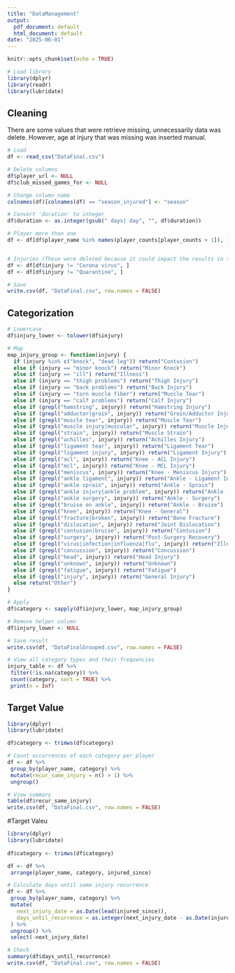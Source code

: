 ```yaml
---
title: "DataManagement"
output:
  pdf_document: default
  html_document: default
date: "2025-06-01"
---
```


```r
knitr::opts_chunk$set(echo = TRUE)
```

```r
# Load library
library(dplyr)
library(readr)
library(lubridate)
```

## Cleaning

There are some values that were retrieve missing, unnecessarily data was delete. However, age at injury that was missing was inserted manual.

```r
# Load
df <- read_csv("DataFinal.csv")

# Delete columns
df$player_url <- NULL
df$club_missed_games_for <- NULL

# Change column name
colnames(df)[colnames(df) == "season_injured"] <- "season"

# Convert 'duration' to integer 
df$duration <- as.integer(gsub(" days| day", "", df$duration))

# Player more than one
df <- df[df$player_name %in% names(player_counts[player_counts > 1]), ]


# Injuries (These were deleted because it could impact the results in the models, while we do not have enough information about how Covid impact in player) 
df <- df[df$injury != "Corona virus", ]
df <- df[df$injury != "Quarantine", ]

# Save 
write.csv(df, "DataFinal.csv", row.names = FALSE)
```



## Categorization 

```r
# Lowercase
df$injury_lower <- tolower(df$injury)

# Map
map_injury_group <- function(injury) {
  if (injury %in% c("knock", "dead leg")) return("Contusion")
  else if (injury == "minor knock") return("Minor Knock")
  else if (injury == "ill") return("Illness")
  else if (injury == "thigh problems") return("Thigh Injury")
  else if (injury == "back problems") return("Back Injury")
  else if (injury == "torn muscle fiber") return("Muscle Tear")
  else if (injury == "calf problems") return("Calf Injury")
  else if (grepl("hamstring", injury)) return("Hamstring Injury")
  else if (grepl("adductor|groin", injury)) return("Groin/Adductor Injury")
  else if (grepl("muscle tear", injury)) return("Muscle Tear")
  else if (grepl("muscle injury|muscular", injury)) return("Muscle Injury")
  else if (grepl("strain", injury)) return("Muscle Strain")
  else if (grepl("achilles", injury)) return("Achilles Injury")
  else if (grepl("ligament tear", injury)) return("Ligament Tear")
  else if (grepl("ligament injury", injury)) return("Ligament Injury")
  else if (grepl("acl", injury)) return("Knee - ACL Injury")
  else if (grepl("mcl", injury)) return("Knee - MCL Injury")
  else if (grepl("meniscus", injury)) return("Knee - Meniscus Injury")
  else if (grepl("ankle ligament", injury)) return("Ankle - Ligament Injury")
  else if (grepl("ankle sprain", injury)) return("Ankle - Sprain")
  else if (grepl("ankle injury|ankle problem", injury)) return("Ankle - General")
  else if (grepl("ankle surgery", injury)) return("Ankle - Surgery")
  else if (grepl("bruise on ankle", injury)) return("Ankle - Bruise")
  else if (grepl("knee", injury)) return("Knee - General")
  else if (grepl("fracture|broken", injury)) return("Bone Fracture")
  else if (grepl("dislocation", injury)) return("Joint Dislocation")
  else if (grepl("contusion|bruise", injury)) return("Contusion")
  else if (grepl("surgery", injury)) return("Post-Surgery Recovery")
  else if (grepl("virus|infection|influenza|flu", injury)) return("Illness")
  else if (grepl("concussion", injury)) return("Concussion")
  else if (grepl("head", injury)) return("Head Injury")
  else if (grepl("unknown", injury)) return("Unknown")
  else if (grepl("fatigue", injury)) return("Fatigue")
  else if (grepl("injury", injury)) return("General Injury")
  else return("Other")
}

# Apply 
df$category <- sapply(df$injury_lower, map_injury_group)

# Remove helper column
df$injury_lower <- NULL

# Save result
write.csv(df, "DataFinalGrouped.csv", row.names = FALSE)

# View all category types and their frequencies
injury_table <- df %>%
 filter(!is.na(category)) %>%
 count(category, sort = TRUE) %>%
 print(n = Inf) 
```

## Target Value 

```r
library(dplyr)
library(lubridate)

df$category <- trimws(df$category)

# Count occurrences of each category per player
df <- df %>%
 group_by(player_name, category) %>%
 mutate(recur_same_injury = n() > 1) %>%
 ungroup()

# View summary
table(df$recur_same_injury)
write.csv(df, "DataFinal.csv", row.names = FALSE)
```


#Target Valeu 

```r
library(dplyr)
library(lubridate)
 
df$category <- trimws(df$category)

df <- df %>%
 arrange(player_name, category, injured_since)

# Calculate days until same injury recurrence
df <- df %>%
 group_by(player_name, category) %>%
 mutate(
   next_injury_date = as.Date(lead(injured_since)),
   days_until_recurrence = as.integer(next_injury_date - as.Date(injured_since))
 ) %>%
 ungroup() %>%
 select(-next_injury_date)

# Check 
summary(df$days_until_recurrence)
write.csv(df, "DataFinal.csv", row.names = FALSE)
```





